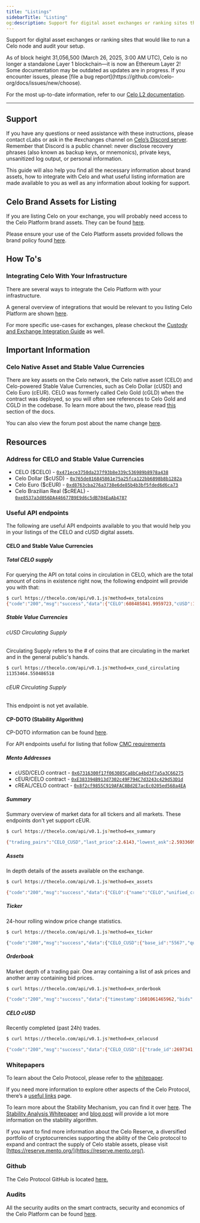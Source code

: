 ```yaml
---
title: "Listings"
sidebarTitle: "Listing"
og:description: Support for digital asset exchanges or ranking sites that would like to run a Celo node and audit your setup.
---
```


Support for digital asset exchanges or ranking sites that would like to run a Celo node and audit your setup.

<Warning>
As of block height 31,056,500 (March 26, 2025, 3:00 AM UTC), Celo is no longer a standalone Layer 1 blockchain—it is now an Ethereum Layer 2!
Some documentation may be outdated as updates are in progress. If you encounter issues, please [file a bug report](https://github.com/celo-org/docs/issues/new/choose).

For the most up-to-date information, refer to our [Celo L2 documentation](/build#celo-l2-mainnet).
</Warning>

---

## Support

If you have any questions or need assistance with these instructions, please contact cLabs or ask in the #exchanges channel on [Celo’s Discord server](https://chat.celo.org/). Remember that Discord is a public channel: never disclose recovery phrases (also known as backup keys, or mnemonics), private keys, unsanitized log output, or personal information.

This guide will also help you find all the necessary information about brand assets, how to integrate with Celo and what useful listing information are made available to you as well as any information about looking for support.

## Celo Brand Assets for Listing

If you are listing Celo on your exchange, you will probably need access to the Celo Platform brand assets. They can be found [here](https://celo.org/brand-kit).

Please ensure your use of the Celo Platform assets provided follows the brand policy found [here](https://celo.org/brand-kit-policy).

## How To's

### Integrating Celo With Your Infrastructure

There are several ways to integrate the Celo Platform with your infrastructure.

A general overview of integrations that would be relevant to you listing Celo Platform are shown [here](/infra-partners/integration/general).

For more specific use-cases for exchanges, please checkout the [Custody and Exchange Integration Guide](/infra-partners/integration/custody) as well.

## Important Information

### Celo Native Asset and Stable Value Currencies

There are key assets on the Celo network, the Celo native asset (CELO) and Celo-powered Stable Value Currencies, such as Celo Dollar (cUSD) and Celo Euro (cEUR). CELO was formerly called Celo Gold (cGLD) when the contract was deployed, so you will often see references to Celo Gold and CGLD in the codebase. To learn more about the two, please read [this](/developer/migrate/from-ethereum#the-celo-native-asset-and-the-celo-dollar) section of the docs.

You can also view the forum post about the name change [here](https://forum.celo.org/t/proposal-to-rename-celo-gold-to-celo-native-asset/528).

## Resources

### Address for CELO and Stable Value Currencies

- CELO (\$CELO) - [`0x471ece3750da237f93b8e339c536989b8978a438`](https://celo.blockscout.com/address/0x471ece3750da237f93b8e339c536989b8978a438/transactions)
- Celo Dollar (\$cUSD) - [`0x765de816845861e75a25fca122bb6898b8b1282a`](https://celo.blockscout.com/address/0x765de816845861e75a25fca122bb6898b8b1282a/transactions)
- Celo Euro (\$cEUR) - [`0xd8763cba276a3738e6de85b4b3bf5fded6d6ca73`](https://celo.blockscout.com/address/0xd8763cba276a3738e6de85b4b3bf5fded6d6ca73/transactions)
- Celo Brazilian Real (\$cREAL) - [`0xe8537a3d056DA446677B9E9d6c5dB704EaAb4787`](https://celo.blockscout.com/address/0xe8537a3d056DA446677B9E9d6c5dB704EaAb4787/transactions)

### Useful API endpoints

The following are useful API endpoints available to you that would help you in your listings of the CELO and cUSD digital assets.

#### CELO and Stable Value Currencies

##### Total CELO supply

For querying the API on total coins in circulation in CELO, which are the total amount of coins in existence right now, the following endpoint will provide you with that:

```sh
$ curl https://thecelo.com/api/v0.1.js?method=ex_totalcoins
{"code":"200","msg":"success","data":{"CELO":608485841.9959723,"cUSD":10250632.56099673}}
```

##### Stable Value Currencies

###### cUSD Circulating Supply

Circulating Supply refers to the # of coins that are circulating in the market and in the general public's hands.

```sh
$ curl https://thecelo.com/api/v0.1.js?method=ex_cusd_circulating
11353464.550486518
```

###### cEUR Circulating Supply

This endpoint is not yet available.

#### CP-DOTO (Stability Algorithm)

CP-DOTO information can be found [here](/legacy/protocol/stability/doto).

For API endpoints useful for listing that follow [CMC requirements](https://docs.google.com/document/d/1S4urpzUnO2t7DmS_1dc4EL4tgnnbTObPYXvDeBnukCg/edit#)

##### Mento Addresses

- cUSD/CELO contract - [`0x67316300f17f063085Ca8bCa4bd3f7a5a3C66275`](https://celo.blockscout.com/address/0x67316300f17f063085Ca8bCa4bd3f7a5a3C66275/transactions)
- cEUR/CELO contract - [`0xE383394B913d7302c49F794C7d3243c429d53D1d`](https://celo.blockscout.com/address/0xE383394B913d7302c49F794C7d3243c429d53D1d/transactions)
- cREAL/CELO contract - [`0x8f2cf9855C919AFAC8Bd2E7acEc0205ed568a4EA`](https://celo.blockscout.com/address/0x8f2cf9855C919AFAC8Bd2E7acEc0205ed568a4EA/transactions)

##### Summary

Summary overview of market data for all tickers and all markets. These endpoints don't yet support cEUR.

```sh
$ curl https://thecelo.com/api/v0.1.js?method=ex_summary

{"trading_pairs":"CELO_CUSD","last_price":2.6143,"lowest_ask":2.5933609958506225,"highest_bid":2.5676,"base_volume":37524.32000000003,"quote_volume":14714.520000000002,"price_change_percent_24h":3.7027120070382127,"highest_price_24h":2.649,"lowest_price_24h":2.4787}}
```

##### Assets

In depth details of the assets available on the exchange.

```sh
$ curl https://thecelo.com/api/v0.1.js?method=ex_assets

{"code":"200","msg":"success","data":{"CELO":{"name":"CELO","unified_cryptoasset_id":"5567","can_withdraw":"true","can_deposit":"true","min_withdraw":"0.000000000000000001","max_withdraw":"0.000000000000000001","maker_fee":"0.00","taker_fee":"0.005"},"CUSD":{"name":"Celo Dollars","unified_cryptoasset_id":"825","can_withdraw":"true","can_deposit":"true","min_withdraw":"0.000000000000000001","max_withdraw":"0.000000000000000001","maker_fee":"0.00","taker_fee":"0.005"}}}
```

##### Ticker

24-hour rolling window price change statistics.

```sh
$ curl https://thecelo.com/api/v0.1.js?method=ex_ticker

{"code":"200","msg":"success","data":{"CELO_CUSD":{"base_id":"5567","quote_id":"825","last_price":2.6124,"quote_volume":14789.520000000002,"base_volume":37720.30000000003,"isFrozen":"0"}}}
```

##### Orderbook

Market depth of a trading pair. One array containing a list of ask prices and another array containing bid prices.

```sh
$ curl https://thecelo.com/api/v0.1.js?method=ex_orderbook

{"code":"200","msg":"success","data":{"timestamp":1601061465962,"bids":[["2.5964","100"]],"asks":[["2.622606871230003","100"]]}}
```

##### CELO cUSD

Recently completed (past 24h) trades.

```sh
$ curl https://thecelo.com/api/v0.1.js?method=ex_celocusd

{"code":"200","msg":"success","data":{"CELO_CUSD":[{"trade_id":2697341,"timestamp":1601061491,"price":0.38238291620515147,"quote_volume":25,"base_volume":65.37948987916423,"type":"Sell"},{"trade_id":2697336,"timestamp":1601061466,"price":0.382293821845672,"quote_volume":25,"base_volume":65.39472670341044,"type":"Sell"}]}}
```

### Whitepapers

To learn about the Celo Protocol, please refer to the [whitepaper](https://celo.org/papers).

If you need more information to explore other aspects of the Celo Protocol, there’s a [useful links](/about-celo) page.

To learn more about the Stability Mechanism, you can find it over [here](/legacy/protocol/stability/doto).
The [Stability Analysis Whitepaper](https://celo.org/papers/Celo_Stability_Analysis.pdf) and [blog post](https://medium.com/celohq/a-look-at-the-celo-stability-analysis-white-paper-part-1-23edd5ef8b5) will provide a lot more information on the stability algorithm.

If you want to find more information about the Celo Reserve, a diversified portfolio of cryptocurrencies supporting the ability of the Celo protocol to expand and contract the supply of Celo stable assets, please visit [https://reserve.mento.org/](https://reserve.mento.org/).

### Github

The Celo Protocol GitHub is located [here.](https://github.com/celo-org/)

### Audits

All the security audits on the smart contracts, security and economics of the Celo Platform can be found [here](https://celo.org/audits).